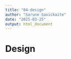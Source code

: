 ```yaml
---
title: "04-design"
author: "Sarune Savickaite"
date: "2025-03-25"
output: html_document
---
```


# Design